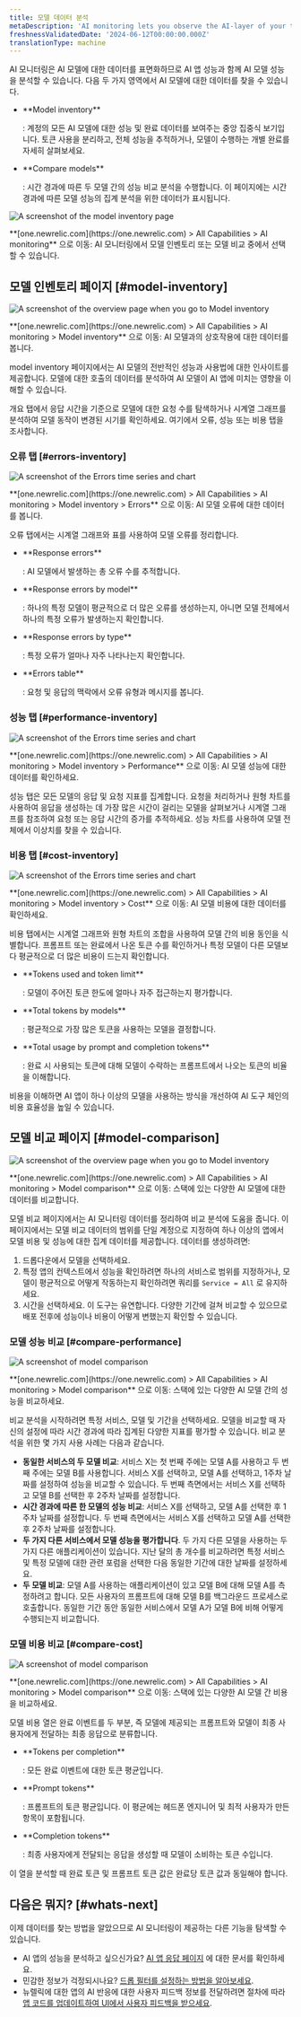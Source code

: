 ```yaml
---
title: 모델 데이터 분석
metaDescription: 'AI monitoring lets you observe the AI-layer of your tech stack, giving you a holistic overview of the health and performance of your AI-powered app.'
freshnessValidatedDate: '2024-06-12T00:00:00.000Z'
translationType: machine
---
```


AI 모니터링은 AI 모델에 대한 데이터를 표면화하므로 AI 앱 성능과 함께 AI 모델 성능을 분석할 수 있습니다. 다음 두 가지 영역에서 AI 모델에 대한 데이터를 찾을 수 있습니다.

* <DNT>
    **Model inventory**
  </DNT>

  : 계정의 모든 AI 모델에 대한 성능 및 완료 데이터를 보여주는 중앙 집중식 보기입니다. 토큰 사용을 분리하고, 전체 성능을 추적하거나, 모델이 수행하는 개별 완료를 자세히 살펴보세요.

* <DNT>
    **Compare models**
  </DNT>

  : 시간 경과에 따른 두 모델 간의 성능 비교 분석을 수행합니다. 이 페이지에는 시간 경과에 따른 모델 성능의 집계 분석을 위한 데이터가 표시됩니다.

<img
  title="Model data overview"
  alt="A screenshot of the model inventory page"
  src="/images/ai_screenshot-crop_intro-to-model-data.webp"
/>

<figcaption>
  **<DNT>[one.newrelic.com](https://one.newrelic.com) > All Capabilities > AI monitoring</DNT>** 으로 이동: AI 모니터링에서 모델 인벤토리 또는 모델 비교 중에서 선택할 수 있습니다.
</figcaption>

## 모델 인벤토리 페이지 [#model-inventory]

<img
  title="Model inventory overview"
  alt="A screenshot of the overview page when you go to Model inventory"
  src="/images/ai_screenshot-full_model-inventory-overview-page.webp"
/>

<figcaption>
  **<DNT>[one.newrelic.com](https://one.newrelic.com) > All Capabilities > AI monitoring > Model inventory</DNT>** 으로 이동: AI 모델과의 상호작용에 대한 데이터를 봅니다.
</figcaption>

<DNT>model inventory</DNT> 페이지에서는 AI 모델의 전반적인 성능과 사용법에 대한 인사이트를 제공합니다. 모델에 대한 호출의 데이터를 분석하여 AI 모델이 AI 앱에 미치는 영향을 이해할 수 있습니다.

개요 탭에서 응답 시간을 기준으로 모델에 대한 요청 수를 탐색하거나 시계열 그래프를 분석하여 모델 동작이 변경된 시기를 확인하세요. 여기에서 오류, 성능 또는 비용 탭을 조사합니다.

### 오류 탭 [#errors-inventory]

<img
  title="Model inventory: Errors"
  alt="A screenshot of the Errors time series and chart"
  src="/images/ai_screenshot-crop_model-inventory-errors.webp"
/>

<figcaption>
  **<DNT>[one.newrelic.com](https://one.newrelic.com) > All Capabilities > AI monitoring > Model inventory > Errors</DNT>** 으로 이동: AI 모델 오류에 대한 데이터를 봅니다.
</figcaption>

오류 탭에서는 시계열 그래프와 표를 사용하여 모델 오류를 정리합니다.

* <DNT>
    **Response errors**
  </DNT>

  : AI 모델에서 발생하는 총 오류 수를 추적합니다.

* <DNT>
    **Response errors by model**
  </DNT>

  : 하나의 특정 모델이 평균적으로 더 많은 오류를 생성하는지, 아니면 모델 전체에서 하나의 특정 오류가 발생하는지 확인합니다.

* <DNT>
    **Response errors by type**
  </DNT>

  : 특정 오류가 얼마나 자주 나타나는지 확인합니다.

* <DNT>
    **Errors table**
  </DNT>

  : 요청 및 응답의 맥락에서 오류 유형과 메시지를 봅니다.

### 성능 탭 [#performance-inventory]

<img
  title="Model inventory: Performance"
  alt="A screenshot of the Errors time series and chart"
  src="/images/ai_screenshot-crop_model-inventory-performance-page.webp"
/>

<figcaption>
  **<DNT>[one.newrelic.com](https://one.newrelic.com) > All Capabilities > AI monitoring > Model inventory > Performance</DNT>** 으로 이동: AI 모델 성능에 대한 데이터를 확인하세요.
</figcaption>

성능 탭은 모든 모델의 응답 및 요청 지표를 집계합니다. 요청을 처리하거나 원형 차트를 사용하여 응답을 생성하는 데 가장 많은 시간이 걸리는 모델을 살펴보거나 시계열 그래프를 참조하여 요청 또는 응답 시간의 증가를 추적하세요. 성능 차트를 사용하여 모델 전체에서 이상치를 찾을 수 있습니다.

### 비용 탭 [#cost-inventory]

<img
  title="Model inventory: Performance"
  alt="A screenshot of the Errors time series and chart"
  src="/images/ai_screenshot-crop_model-inventory-cost.webp"
/>

<figcaption>
  **<DNT>[one.newrelic.com](https://one.newrelic.com) > All Capabilities > AI monitoring > Model inventory > Cost</DNT>** 으로 이동: AI 모델 비용에 대한 데이터를 확인하세요.
</figcaption>

비용 탭에서는 시계열 그래프와 원형 차트의 조합을 사용하여 모델 간의 비용 동인을 식별합니다. 프롬프트 또는 완료에서 나온 토큰 수를 확인하거나 특정 모델이 다른 모델보다 평균적으로 더 많은 비용이 드는지 확인합니다.

* <DNT>
    **Tokens used and token limit**
  </DNT>

  : 모델이 주어진 토큰 한도에 얼마나 자주 접근하는지 평가합니다.

* <DNT>
    **Total tokens by models**
  </DNT>

  : 평균적으로 가장 많은 토큰을 사용하는 모델을 결정합니다.

* <DNT>
    **Total usage by prompt and completion tokens**
  </DNT>

  : 완료 시 사용되는 토큰에 대해 모델이 수락하는 프롬프트에서 나오는 토큰의 비율을 이해합니다.

비용을 이해하면 AI 앱이 하나 이상의 모델을 사용하는 방식을 개선하여 AI 도구 체인의 비용 효율성을 높일 수 있습니다.

## 모델 비교 페이지 [#model-comparison]

<img
  title="Model inventory overview"
  alt="A screenshot of the overview page when you go to Model inventory"
  src="/images/ai_screenshot-full_ai-model-comparison-page.webp"
/>

<figcaption>
  **<DNT>[one.newrelic.com](https://one.newrelic.com) > All Capabilities > AI monitoring > Model comparison</DNT>** 으로 이동: 스택에 있는 다양한 AI 모델에 대한 데이터를 비교합니다.
</figcaption>

모델 비교 페이지에서는 AI 모니터링 데이터를 정리하여 비교 분석에 도움을 줍니다. 이 페이지에서는 모델 비교 데이터의 범위를 단일 계정으로 지정하여 하나 이상의 앱에서 모델 비용 및 성능에 대한 집계 데이터를 제공합니다. 데이터를 생성하려면:

1. 드롭다운에서 모델을 선택하세요.
2. 특정 앱의 컨텍스트에서 성능을 확인하려면 하나의 서비스로 범위를 지정하거나, 모델이 평균적으로 어떻게 작동하는지 확인하려면 쿼리를 `Service = All` 로 유지하세요.
3. 시간을 선택하세요. 이 도구는 유연합니다. 다양한 기간에 걸쳐 비교할 수 있으므로 배포 전후에 성능이나 비용이 어떻게 변했는지 확인할 수 있습니다.

### 모델 성능 비교 [#compare-performance]

<img
  title="Model comparison page: Performance"
  alt="A screenshot of model comparison"
  src="/images/ai_screenshot-crop_model-comparison-performance.webp"
/>

<figcaption>
  **<DNT>[one.newrelic.com](https://one.newrelic.com) > All Capabilities > AI monitoring > Model comparison</DNT>** 으로 이동: 스택에 있는 다양한 AI 모델 간의 성능을 비교하세요.
</figcaption>

비교 분석을 시작하려면 특정 서비스, 모델 및 기간을 선택하세요. 모델을 비교할 때 자신의 설정에 따라 시간 경과에 따라 집계된 다양한 지표를 평가할 수 있습니다. 비교 분석을 위한 몇 가지 사용 사례는 다음과 같습니다.

* **동일한 서비스의 두 모델 비교**: 서비스 X는 첫 번째 주에는 모델 A를 사용하고 두 번째 주에는 모델 B를 사용합니다. 서비스 X를 선택하고, 모델 A를 선택하고, 1주차 날짜를 설정하여 성능을 비교할 수 있습니다. 두 번째 측면에서는 서비스 X를 선택하고 모델 B를 선택한 후 2주차 날짜를 설정합니다.
* **시간 경과에 따른 한 모델의 성능 비교**: 서비스 X를 선택하고, 모델 A를 선택한 후 1주차 날짜를 설정합니다. 두 번째 측면에서는 서비스 X를 선택하고 모델 A를 선택한 후 2주차 날짜를 설정합니다.
* **두 가지 다른 서비스에서 모델 성능을 평가합니다**. 두 가지 다른 모델을 사용하는 두 가지 다른 애플리케이션이 있습니다. 지난 달의 총 개수를 비교하려면 특정 서비스 및 특정 모델에 대한 관련 포럼을 선택한 다음 동일한 기간에 대한 날짜를 설정하세요.
* **두 모델 비교**: 모델 A를 사용하는 애플리케이션이 있고 모델 B에 대해 모델 A를 측정하려고 합니다. 모든 사용자의 프롬프트에 대해 모델 B를 백그라운드 프로세스로 호출합니다. 동일한 기간 동안 동일한 서비스에서 모델 A가 모델 B에 비해 어떻게 수행되는지 비교합니다.

### 모델 비용 비교 [#compare-cost]

<img
  title="Model comparison page: Cost"
  alt="A screenshot of model comparison"
  src="/images/ai_screenshot-crop_model-comparison-cost.webp"
/>

<figcaption>
  **<DNT>[one.newrelic.com](https://one.newrelic.com) > All Capabilities > AI monitoring > Model comparison</DNT>** 으로 이동: 스택에 있는 다양한 AI 모델 간 비용을 비교하세요.
</figcaption>

모델 비용 열은 완료 이벤트를 두 부분, 즉 모델에 제공되는 프롬프트와 모델이 최종 사용자에게 전달하는 최종 응답으로 분류합니다.

* <DNT>
    **Tokens per completion**
  </DNT>

  : 모든 완료 이벤트에 대한 토큰 평균입니다.

* <DNT>
    **Prompt tokens**
  </DNT>

  : 프롬프트의 토큰 평균입니다. 이 평균에는 헤드폰 엔지니어 및 최적 사용자가 만든 항목이 포함됩니다.

* <DNT>
    **Completion tokens**
  </DNT>

  : 최종 사용자에게 전달되는 응답을 생성할 때 모델이 소비하는 토큰 수입니다.

이 열을 분석할 때 완료 토큰 및 프롬프트 토큰 값은 완료당 토큰 값과 동일해야 합니다.

## 다음은 뭐지? [#whats-next]

이제 데이터를 찾는 방법을 알았으므로 AI 모니터링이 제공하는 다른 기능을 탐색할 수 있습니다.

* AI 앱의 성능을 분석하고 싶으신가요? [AI 앱 응답 페이지](/docs/ai-monitoring/explore-ai-data/view-ai-responses) 에 대한 문서를 확인하세요.
* 민감한 정보가 걱정되시나요? [드롭 필터를 설정하는 방법을 알아보세요](/docs/ai-monitoring/drop-sensitive-data).
* 뉴렐릭에 대한 앱의 AI 반응에 대한 사용자 피드백 정보를 전달하려면 절차에 따라 [앱 코드를 업데이트하여 UI에서 사용자 피드백을 받으세요](/docs/ai-monitoring/customize-agent-ai-monitoring).
